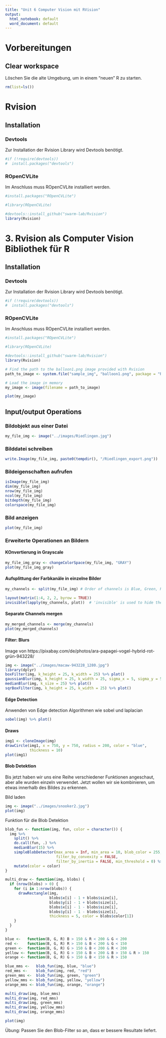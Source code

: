 ```yaml
---
title: "Unit 6 Computer Vision mit RVision"
output:
  html_notebook: default
  word_document: default
---
```


# Vorbereitungen
## Clear workspace
Löschen Sie die alte Umgebung, um in einem "neuen" R zu starten.
```r
rm(list=ls())
```


# Rvision
## Installation
### Devtools
Zur Installation der Rvision Library wird Devtools benötigt.

```r
#if (!require(devtools))
#  install.packages("devtools")
```


### ROpenCVLite
Im Anschluss muss ROpenCVLite installiert werden.
```r
#install.packages("ROpenCVLite")
```
```r
#library(ROpenCVLite)
```

```r
#devtools::install_github("swarm-lab/Rvision")
library(Rvision)
```





# 3.	Rvision als Computer Vision Bibliothek für R
## Installation
### Devtools
Zur Installation der Rvision Library wird Devtools benötigt.

```r
#if (!require(devtools))
#  install.packages("devtools")
```


### ROpenCVLite
Im Anschluss muss ROpenCVLite installiert werden.
```r
#install.packages("ROpenCVLite")
```
```r
#library(ROpenCVLite)
```

```r
#devtools::install_github("swarm-lab/Rvision")
library(Rvision)
```

```r
# Find the path to the balloon1.png image provided with Rvision
path_to_image <- system.file("sample_img", "balloon1.png", package = "Rvision")

# Load the image in memory
my_image <- image(filename = path_to_image)
```



```r
plot(my_image)
```


## Input/output Operations
### Bildobjekt aus einer Datei
```r
my_file_img <- image("../images/Riedlingen.jpg")
```

### Bilddatei schreiben
```r
write.Image(my_file_img, paste0(tempdir(), "/Riedlingen_export.png"))
```

### Bildeigenschaften aufrufen
```r
isImage(my_file_img)
dim(my_file_img)
nrow(my_file_img)
ncol(my_file_img)
bitdepth(my_file_img)
colorspace(my_file_img)
```

### Bild anzeigen
```r
plot(my_file_img)
```

### Erweiterte Operationen an Bildern
#### KOnvertierung in Grayscale
```r
my_file_img_gray <- changeColorSpace(my_file_img, "GRAY")
plot(my_file_img_gray)
```

#### Aufsplittung der Farbkanäle in einzelne Bilder
```r
my_channels <- split(my_file_img) # Order of channels is Blue, Green, Red, Alpha

layout(matrix(1:4, 2, 2, byrow = TRUE))
invisible(lapply(my_channels, plot))  # 'invisible' is used to hide the console output. It is not necessary otherwise.
```


#### Separate Channels mergen
```r
my_merged_channels <- merge(my_channels)
plot(my_merged_channels)
```

#### Filter: Blurs 
Image von https://pixabay.com/de/photos/ara-papagei-vogel-hybrid-rot-grün-943228/
```r
img <- image("../images/macaw-943228_1280.jpg")
library(dplyr)
boxFilter(img, k_height = 25, k_width = 25) %>% plot()
gaussianBlur(img, k_height = 25, k_width = 25, sigma_x = 5, sigma_y = 5) %>% plot()
medianBlur(img, k_size = 25) %>% plot()
sqrBoxFilter(img, k_height = 25, k_width = 25) %>% plot()
```
#### Edge Detection
Anwenden von Edge detection Algorithmen wie sobel und laplacian

```r
sobel(img) %>% plot()
```

#### Draws
```r
img1 <- cloneImage(img)
drawCircle(img1, x = 750, y = 750, radius = 200, color = "blue", 
           thickness = 10)
plot(img1)
```

#### Blob Detektion
Bis jetzt haben wir uns eine Reihe verschiedener Funktionen angeschaut, aber alle wurden einzeln verwendet. Jetzt wollen wir sie kombinieren, um etwas innerhalb des Bildes zu erkennen.

Bild laden
```r
img <- image("../images/snooker2.jpg")
plot(img)
```
Funktion für die Blob Detektion
```r
blob_fun <- function(img, fun, color = character()) {
  img %>%
    split() %>%
    do.call(fun, .) %>%
    medianBlur(15) %>%
    simpleBlobDetector(max_area = Inf, min_area = 10, blob_color = 255,
                       filter_by_convexity = FALSE, 
                       filter_by_inertia = FALSE, min_threshold = 0) %>%
    mutate(color = color)
} 

multi_draw <- function(img, blobs) {
  if (nrow(blobs) > 0) {
    for (i in 1:nrow(blobs)) {
      drawRectangle(img, 
                    blobs$x[i] - 1 + blobs$size[i], 
                    blobs$y[i] - 1 + blobs$size[i],
                    blobs$x[i] - 1 - blobs$size[i], 
                    blobs$y[i] - 1 - blobs$size[i], 
                    thickness = 5, color = blobs$color[1])
    }
  }
}
```

```r
blue <-   function(B, G, R) B > 150 & R < 200 & G < 200
red <-    function(B, G, R) R > 150 & B < 200 & G < 150
green <-  function(B, G, R) G > 150 & B < 200 & R < 200
yellow <- function(B, G, R) G > 150 & B < 200 & B > 150 & R > 150
orange <- function(B, G, R) G > 150 & B < 150 & R > 150
```


```r
blue_mms <-   blob_fun(img, blue, "blue")
red_mms <-    blob_fun(img, red, "red")
green_mms <-  blob_fun(img, green, "green")
yellow_mms <- blob_fun(img, yellow, "yellow")
orange_mms <- blob_fun(img, orange, "orange")

multi_draw(img, blue_mms)
multi_draw(img, red_mms)
multi_draw(img, green_mms)
multi_draw(img, yellow_mms)
multi_draw(img, orange_mms)

plot(img)
```
Übung: Passen Sie den Blob-Filter so an, dass er bessere Resultate liefert.
